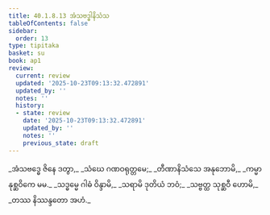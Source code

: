 ```yaml
---
title: 40.1.8.13 အံသဗဒ္ဓါနိသံသ
tableOfContents: false
sidebar:
  order: 13
type: tipitaka
basket: su
book: ap1
review:
  current: review
  updated: '2025-10-23T09:13:32.472891'
  updated_by: ''
  notes: ''
  history:
  - state: review
    date: '2025-10-23T09:13:32.472891'
    updated_by: ''
    notes: ''
    previous_state: draft
---
```



<ReviewStatus review={frontmatter.review} showDetails={true} />

<HypothesisAnnotation frontmatter={frontmatter} />

<DynamicBreadcrumb />

<Division number="125" book="ap1" e="ch" v="20" p="361">

<Paragraph number="4422" type="verses" book="ap1">
_အံသဗဒ္ဓေ ဇိနေ ဒတွာ,_  
_သံဃေ ဂဏဝရုတ္တမေ;_  
_တီဏာနိသံသေ အနုဘောမိ,_  
_ကမ္မာနုစ္ဆဝိကေ မမ._  

</Paragraph>

</Division>
<Division number="126" book="ap1" e="ch" v="20" p="362">

<Paragraph number="4423" type="verses" book="ap1">
_သဒ္ဓမ္မေ ဂါဓံ ဝိန္ဒာမိ,_  
_သရာမိ ဒုတိယံ ဘဝံ;_  
_သဗ္ဗတ္ထ သုစ္ဆဝီ ဟောမိ,_  
_တဿ နိဿန္ဒတော အဟံ._
</Paragraph>
</Division>